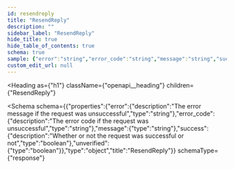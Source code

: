 ```yaml
---
id: resendreply
title: "ResendReply"
description: ""
sidebar_label: "ResendReply"
hide_title: true
hide_table_of_contents: true
schema: true
sample: {"error":"string","error_code":"string","message":"string","success":true,"unverified":true}
custom_edit_url: null
---
```



<Heading
  as={"h1"}
  className={"openapi__heading"}
  children={"ResendReply"}
>
</Heading>





<Schema
  schema={{"properties":{"error":{"description":"The error message if the request was unsuccessful","type":"string"},"error_code":{"description":"The error code if the request was unsuccessful","type":"string"},"message":{"type":"string"},"success":{"description":"Whether or not the request was successful or not","type":"boolean"},"unverified":{"type":"boolean"}},"type":"object","title":"ResendReply"}}
  schemaType={"response"}
>

</Schema>
